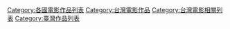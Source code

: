 {{Cat main}}

[[Category:各國電影作品列表|Category:各國電影作品列表]]
[[Category:台灣電影作品|Category:台灣電影作品]]
[[Category:台灣電影相關列表|Category:台灣電影相關列表]]
[[Category:臺灣作品列表|Category:臺灣作品列表]]